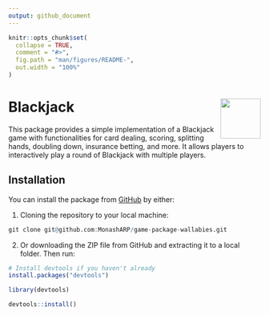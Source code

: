 ```yaml
---
output: github_document
---
```


<!-- README.md is generated from README.Rmd. Please edit that file -->

```r
knitr::opts_chunk$set(
  collapse = TRUE,
  comment = "#>",
  fig.path = "man/figures/README-",
  out.width = "100%"
)
```

# Blackjack <img src="man/figures/Blackjack.png" align="right" height="80" width="80" alt="" />

This package provides a simple implementation of a Blackjack game with functionalities for card dealing, scoring, splitting hands, doubling down, insurance betting, and more. It allows players to interactively play a round of Blackjack with multiple players.

## Installation
You can install the package from [GitHub](https://github.com/MonashARP/game-package-wallabies.git) by either:

1. Cloning the repository to your local machine:
```r
git clone git@github.com:MonashARP/game-package-wallabies.git
```

2. Or downloading the ZIP file from GitHub and extracting it to a local folder. Then run:

```r
# Install devtools if you haven't already
install.packages("devtools")

library(devtools)

devtools::install()

```





